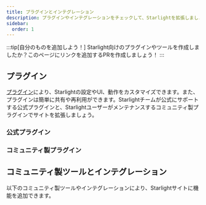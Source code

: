 ```yaml
---
title: プラグインとインテグレーション
description: プラグインやインテグレーションをチェックして、Starlightを拡張しましょう！
sidebar:
  order: 1
---
```


:::tip[自分のものを追加しよう！]
Starlight向けのプラグインやツールを作成しましたか？このページにリンクを追加するPRを作成しましょう！
:::

## プラグイン

[プラグイン](/ja/reference/plugins/)により、Starlightの設定やUI、動作をカスタマイズできます。また、プラグインは簡単に共有や再利用ができます。Starlightチームが公式にサポートする公式プラグインと、Starlightユーザーがメンテナンスするコミュニティ製プラグインでサイトを拡張しましょう。

### 公式プラグイン

<CardGrid>
	<LinkCard
		href="/guides/site-search/#algolia-docsearch"
		title="Algolia DocSearch"
		description="デフォルトの検索プロバイダーであるPagefindを、Algolia DocSearchに置き換えます。"
	/>
</CardGrid>

### コミュニティ製プラグイン

<CardGrid>
	<LinkCard
		href="https://github.com/HiDeoo/starlight-links-validator"
		title="starlight-links-validator"
		description="Starlightページ内のリンクが壊れていないかをチェックします。"
	/>
	<LinkCard
		href="https://github.com/HiDeoo/starlight-typedoc"
		title="starlight-typedoc"
		description="TypeDocにより、TypeScriptコードからStarlightページを生成します。"
	/>
	<LinkCard
		href="https://github.com/HiDeoo/starlight-blog"
		title="starlight-blog"
		description="ドキュメントサイトにブログを追加します。"
	/>
	<LinkCard
		href="https://github.com/HiDeoo/starlight-openapi"
		title="starlight-openapi"
		description="OpenAPI/Swaggerの仕様からドキュメントページを作成します。"
	/>
	<LinkCard
		href="https://github.com/HiDeoo/starlight-obsidian"
		title="starlight-obsidian"
		description="Obsidianの保管庫をStarlightサイトに公開します。"
	/>
	<LinkCard
		href="https://astro-ghostcms.xyz/intro/starlight/install/"
		title="starlight-ghostcms"
		description="GhostCMSのブログ投稿をStarlightドキュメントに追加します。"
	/>
	<LinkCard
		href="https://github.com/HiDeoo/starlight-image-zoom"
		title="starlight-image-zoom"
		description="ドキュメントの画像にズーム機能を追加します。"
	/>
</CardGrid>

## コミュニティ製ツールとインテグレーション


以下のコミュニティ製ツールやインテグレーションにより、Starlightサイトに機能を追加できます。

<CardGrid>
	<LinkCard
		href="https://www.feelback.dev/blog/new-astro-starlight-integration/"
		title="FeelBack"
		description="ユーザーフィードバックシステムをドキュメントページに追加します。"
	/>
	<LinkCard
		href="https://github.com/val-town/notion-to-astro"
		title="notion-to-astro"
		description="NotionのエクスポートをAstro Starlightドキュメントに変換します。"
	/>
	<LinkCard
		href="https://github.com/mattjennings/astro-live-code"
		title="astro-live-code"
		description="MDXコードブロックをインタラクティブなコンポーネントとしてレンダリングします。"
	/>
	<LinkCard
		href="https://github.com/HiDeoo/starlight-i18n"
		title="starlight-i18n"
		description="Starlightページの翻訳を支援するVisual Studio Code拡張機能です。"
	/>
</CardGrid>
